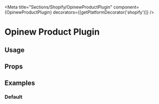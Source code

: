 


<Meta
  title="Sections/Shopify/OpinewProductPlugin"
  component={OpinewProductPlugin}
  decorators={[getPlatformDecorator('shopify')]}
/>

# Opinew Product Plugin

<Description />

## Usage

<Usage />

## Props

<ArgsTable of={OpinewProductPlugin} />

## Examples

### Default

<Canvas>
  <Story name="Default">
    <OpinewProductPlugin product={shopifyProducts[0]} />
  </Story>
</Canvas>
